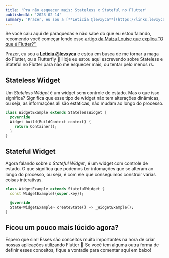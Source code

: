 ```yaml
---
title: 'Pra não esquecer mais: Stateless x Stateful no Flutter'
publishedAt: '2023-02-14'
summary: 'Prazer, eu sou a [**Leticia @levxyca**](https://links.levxyca.com/) e estou em busca de me tornar a maga do Flutter, ou a Flutterfly 🦋 Hoje eu estou aqui escrevendo sobre Stateless e Stateful no Flutter para não me esquecer mais, ou tentar pelo menos rs.'
---
```


Se você caiu aqui de paraquedas e não sabe do que eu estou falando, recomendo você começar lendo esse [artigo da Maiza Louise que explica “O que é Flutter?”.](https://www.linkedin.com/pulse/o-que-%C3%A9-flutter-maiza-louise/)

Prazer, eu sou a [**Leticia @levxyca**](https://links.levxyca.com/) e estou em busca de me tornar a maga do Flutter, ou a Flutterfly 🦋 Hoje eu estou aqui escrevendo sobre Stateless e Stateful no Flutter para não me esquecer mais, ou tentar pelo menos rs.

## Stateless Widget

Um *Stateless Widget* é um widget sem controle de estado. Mas o que isso significa? Significa que esse tipo de widget não tem alterações dinâmicas, ou seja, as informações ali são estáticas, não mudam ao longo do processo.

```dart
class WidgetExample extends StatelessWidget {
  @override
  Widget build(BuildContext context) {
    return Container();
  }
}
```

## Stateful Widget

Agora falando sobre o *Stateful Widget*, é um widget com controle de estado. O que significa que podemos ter infomações que se alteram ao longo do processo, ou seja, é com ele que conseguimos construir várias coisas interativas.

```dart
class WidgetExample extends StatefulWidget {
  const WidgetExample({super.key});

  @override
  State<WidgetExample> createState() => _WidgetExample();
}
```

## Ficou um pouco mais lúcido agora?

Espero que sim! Esses são conceitos muito importantes na hora de criar nossas aplicações utilizando Flutter 💙 Se você tem alguma outra forma de definir esses conceitos, fique a vontade para comentar aqui em baixo!
